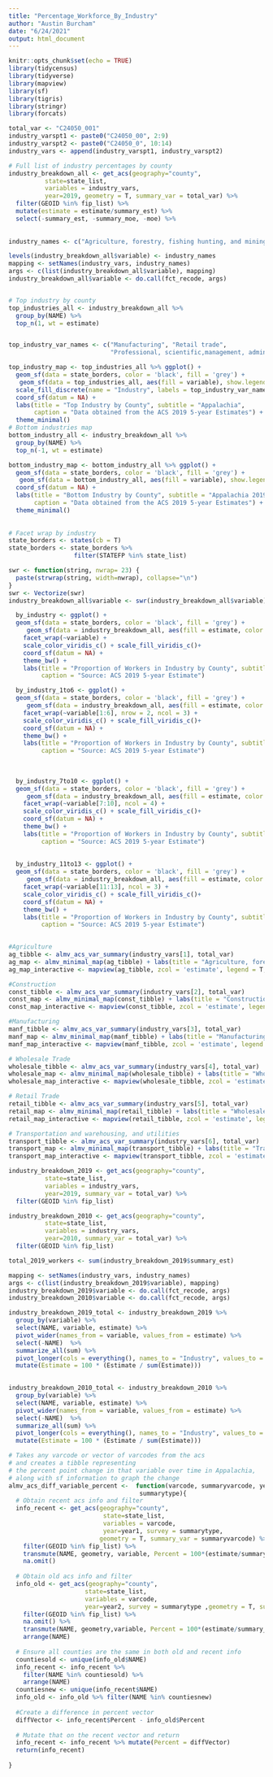 ```yaml
---
title: "Percentage_Workforce_By_Industry"
author: "Austin Burcham"
date: "6/24/2021"
output: html_document
---
```


```r
knitr::opts_chunk$set(echo = TRUE)
library(tidycensus)
library(tidyverse)
library(mapview)
library(sf)
library(tigris)
library(stringr)
library(forcats)
```

```r


total_var <- "C24050_001"
industry_varspt1 <- paste0("C24050_00", 2:9)
industry_varspt2 <- paste0("C24050_0", 10:14)
industry_vars <- append(industry_varspt1, industry_varspt2)

# Full list of industry percentages by county
industry_breakdown_all <- get_acs(geography="county",
          state=state_list,
          variables = industry_vars,
          year=2019, geometry = T, summary_var = total_var) %>%
  filter(GEOID %in% fip_list) %>% 
  mutate(estimate = estimate/summary_est) %>% 
  select(-summary_est, -summary_moe, -moe) %>% 
  
  
industry_names <- c("Agriculture, forestry, fishing hunting, and mining","Construction","Manufacturing","Wholesale trade","Retail trade","Transportation, warehousing and utilities","Information", "Finance, insurance, real estate and rental and leasing", "Professional, scientific, management, administrative and waste management services", "Educational services, health care and social assistance", "Arts, entertainment, recreation, accommodation and food services", "Other services, except public administration", "Public administration")

levels(industry_breakdown_all$variable) <- industry_names
mapping <- setNames(industry_vars, industry_names)
args <- c(list(industry_breakdown_all$variable), mapping)
industry_breakdown_all$variable <- do.call(fct_recode, args)


# Top industry by county
top_industries_all <- industry_breakdown_all %>% 
  group_by(NAME) %>% 
  top_n(1, wt = estimate) 


top_industry_var_names <- c("Manufacturing", "Retail trade", 
                            "Professional, scientific,management, administrative and waste management services", "Educational services, health care and social assistance", "Arts, entertainment, recreation, and accommodation and food services")

top_industry_map <- top_industries_all %>% ggplot() + 
  geom_sf(data = state_borders, color = 'black', fill = 'grey') +
   geom_sf(data = top_industries_all, aes(fill = variable), show.legend = T) + 
  scale_fill_discrete(name = "Industry", labels = top_industry_var_names)+
  coord_sf(datum = NA) + 
  labs(title = "Top Industry by County", subtitle = "Appalachia", 
       caption = "Data obtained from the ACS 2019 5-year Estimates") + 
  theme_minimal()
# Bottom industries map 
bottom_industry_all <- industry_breakdown_all %>% 
  group_by(NAME) %>% 
  top_n(-1, wt = estimate) 

bottom_industry_map <- bottom_industry_all %>% ggplot() + 
  geom_sf(data = state_borders, color = 'black', fill = 'grey') +
   geom_sf(data = bottom_industry_all, aes(fill = variable), show.legend = T) + 
  coord_sf(datum = NA) + 
  labs(title = "Bottom Industry by County", subtitle = "Appalachia 2019", 
       caption = "Data obtained from the ACS 2019 5-year Estimates") + 
  theme_minimal()
  
  
# Facet wrap by industry
state_borders <- states(cb = T)
state_borders <- state_borders %>% 
                  filter(STATEFP %in% state_list)

swr <- function(string, nwrap= 23) {
  paste(strwrap(string, width=nwrap), collapse="\n")
}
swr <- Vectorize(swr)
industry_breakdown_all$variable <- swr(industry_breakdown_all$variable)

  by_industry <- ggplot() +
  geom_sf(data = state_borders, color = 'black', fill = 'grey') +
     geom_sf(data = industry_breakdown_all, aes(fill = estimate, color = estimate)) +
    facet_wrap(~variable) + 
    scale_color_viridis_c() + scale_fill_viridis_c()+
    coord_sf(datum = NA) +
    theme_bw() + 
    labs(title = "Proportion of Workers in Industry by County", subtitle = "Appalachia 2019", 
         caption = "Source: ACS 2019 5-year Estimate")

  by_industry_1to6 <- ggplot() +
  geom_sf(data = state_borders, color = 'black', fill = 'grey') +
     geom_sf(data = industry_breakdown_all, aes(fill = estimate, color = estimate)) +
    facet_wrap(~variable[1:6], nrow = 2, ncol = 3) + 
    scale_color_viridis_c() + scale_fill_viridis_c()+
    coord_sf(datum = NA) +
    theme_bw() + 
    labs(title = "Proportion of Workers in Industry by County", subtitle = "Appalachia 2019", 
         caption = "Source: ACS 2019 5-year Estimate")
  
  
  
  by_industry_7to10 <- ggplot() +
  geom_sf(data = state_borders, color = 'black', fill = 'grey') +
     geom_sf(data = industry_breakdown_all, aes(fill = estimate, color = estimate)) +
    facet_wrap(~variable[7:10], ncol = 4) + 
    scale_color_viridis_c() + scale_fill_viridis_c()+
    coord_sf(datum = NA) +
    theme_bw() + 
    labs(title = "Proportion of Workers in Industry by County", subtitle = "Appalachia 2019", 
         caption = "Source: ACS 2019 5-year Estimate")
  
  
  by_industry_11to13 <- ggplot() +
  geom_sf(data = state_borders, color = 'black', fill = 'grey') +
     geom_sf(data = industry_breakdown_all, aes(fill = estimate, color = estimate)) +
    facet_wrap(~variable[11:13], ncol = 3) + 
    scale_color_viridis_c() + scale_fill_viridis_c()+
    coord_sf(datum = NA) +
    theme_bw() + 
    labs(title = "Proportion of Workers in Industry by County", subtitle = "Appalachia 2019", 
         caption = "Source: ACS 2019 5-year Estimate")

  
#Agriculture
ag_tibble <- almv_acs_var_summary(industry_vars[1], total_var)
ag_map <- almv_minimal_map(ag_tibble) + labs(title = "Agriculture, forestry, fishing and hunting, and mining", subtitle = "Appalachia", caption = "Data obtained from the ACS 2019 5-year Estimates")
ag_map_interactive <- mapview(ag_tibble, zcol = 'estimate', legend = T, layer.name = 'Proportion')

#Construction
const_tibble <- almv_acs_var_summary(industry_vars[2], total_var)
const_map <- almv_minimal_map(const_tibble) + labs(title = "Construction", subtitle = "Appalachia", caption = "Data obtained from the ACS 2019 5-year Estimates")
const_map_interactive <- mapview(const_tibble, zcol = 'estimate', legend = T, layer.name = 'Proportion')

#Manufacturing 
manf_tibble <- almv_acs_var_summary(industry_vars[3], total_var)
manf_map <- almv_minimal_map(manf_tibble) + labs(title = "Manufacturing", subtitle = "Appalachia", caption = "Data obtained from the ACS 2019 5-year Estimates")
manf_map_interactive <- mapview(manf_tibble, zcol = 'estimate', legend = T, layer.name = 'Proportion')

# Wholesale Trade
wholesale_tibble <- almv_acs_var_summary(industry_vars[4], total_var)
wholesale_map <- almv_minimal_map(wholesale_tibble) + labs(title = "Wholesale Trade", subtitle = "Appalachia", caption = "Data obtained from the ACS 2019 5-year Estimates")
wholesale_map_interactive <- mapview(wholesale_tibble, zcol = 'estimate', legend = T, layer.name = 'Proportion')

# Retail Trade
retail_tibble <- almv_acs_var_summary(industry_vars[5], total_var)
retail_map <- almv_minimal_map(retail_tibble) + labs(title = "Wholesale Trade", subtitle = "Appalachia", caption = "Data obtained from the ACS 2019 5-year Estimates")
retail_map_interactive <- mapview(retail_tibble, zcol = 'estimate', legend = T, layer.name = 'Proportion')

# Transportation and warehousing, and utilities
transport_tibble <- almv_acs_var_summary(industry_vars[6], total_var)
transport_map <- almv_minimal_map(transport_tibble) + labs(title = "Transportation and warehousing, and utilities", subtitle = "Appalachia", caption = "Data obtained from the ACS 2019 5-year Estimates")
transport_map_interactive <- mapview(transport_tibble, zcol = 'estimate', legend = T, layer.name = 'Proportion')

```

```r
industry_breakdown_2019 <- get_acs(geography="county",
          state=state_list,
          variables = industry_vars,
          year=2019, summary_var = total_var) %>%
  filter(GEOID %in% fip_list) 

industry_breakdown_2010 <- get_acs(geography="county",
          state=state_list,
          variables = industry_vars,
          year=2010, summary_var = total_var) %>%
  filter(GEOID %in% fip_list) 

total_2019_workers <- sum(industry_breakdown_2019$summary_est)

mapping <- setNames(industry_vars, industry_names)
args <- c(list(industry_breakdown_2019$variable), mapping)
industry_breakdown_2019$variable <- do.call(fct_recode, args)
industry_breakdown_2010$variable <- do.call(fct_recode, args)

industry_breakdown_2019_total <- industry_breakdown_2019 %>% 
  group_by(variable) %>% 
  select(NAME, variable, estimate) %>% 
  pivot_wider(names_from = variable, values_from = estimate) %>%
  select(-NAME)  %>% 
  summarize_all(sum) %>% 
  pivot_longer(cols = everything(), names_to = "Industry", values_to = "Estimate") %>% 
  mutate(Estimate = 100 * (Estimate / sum(Estimate))) 
  

industry_breakdown_2010_total <- industry_breakdown_2010 %>% 
  group_by(variable) %>% 
  select(NAME, variable, estimate) %>% 
  pivot_wider(names_from = variable, values_from = estimate) %>%
  select(-NAME)  %>% 
  summarize_all(sum) %>% 
  pivot_longer(cols = everything(), names_to = "Industry", values_to = "Estimate") %>% 
  mutate(Estimate = 100 * (Estimate / sum(Estimate)))


```


```r
# Takes any varcode or vector of varcodes from the acs 
# and creates a tibble representing
# the percent point change in that variable over time in Appalachia, 
# along with sf information to graph the change 
almv_acs_diff_variable_percent <-  function(varcode, summaryvarcode, year1, year2,
                                    summarytype){
  # Obtain recent acs info and filter 
  info_recent <- get_acs(geography="county",
                          state=state_list,
                          variables = varcode,
                          year=year1, survey = summarytype, 
                         geometry = T, summary_var = summaryvarcode) %>%
    filter(GEOID %in% fip_list) %>%
    transmute(NAME, geometry, variable, Percent = 100*(estimate/summary_est)) %>% 
    na.omit()
  
  # Obtain old acs info and filter 
  info_old <- get_acs(geography="county",
                     state=state_list,
                     variables = varcode,
                     year=year2, survey = summarytype ,geometry = T, summary_var = summaryvarcode) %>%
    filter(GEOID %in% fip_list) %>% 
    na.omit() %>% 
    transmute(NAME, geometry,variable, Percent = 100*(estimate/summary_est)) %>% 
    arrange(NAME)
  
  # Ensure all counties are the same in both old and recent info 
  countiesold <- unique(info_old$NAME)
  info_recent <- info_recent %>% 
    filter(NAME %in% countiesold) %>% 
    arrange(NAME)
  countiesnew <- unique(info_recent$NAME)
  info_old <- info_old %>% filter(NAME %in% countiesnew)
  
  #Create a difference in percent vector
  diffVector <- info_recent$Percent - info_old$Percent
  
  # Mutate that on the recent vector and return 
  info_recent <- info_recent %>% mutate(Percent = diffVector) 
  return(info_recent)
  
}

```

